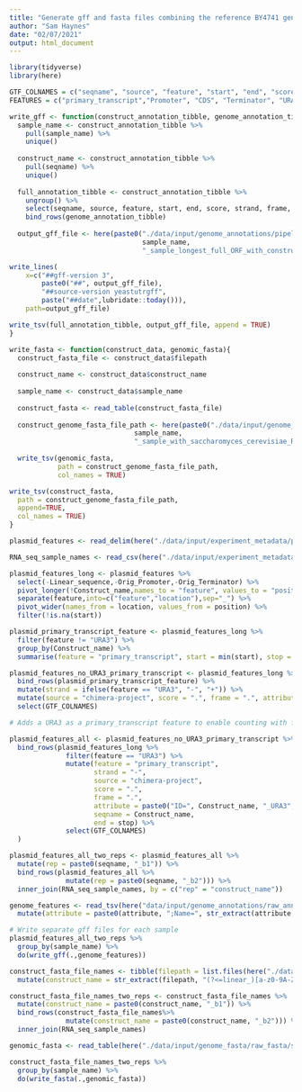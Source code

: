 ```yaml
---
title: "Generate gff and fasta files combining the reference BY4741 genome with plasmid construct sequences"
author: "Sam Haynes"
date: "02/07/2021"
output: html_document
---
```


```r
library(tidyverse)
library(here)

GTF_COLNAMES = c("seqname", "source", "feature", "start", "end", "score", "strand", "frame", "attribute")
FEATURES = c("primary_transcript","Promoter", "CDS", "Terminator", "URA3", "M1", "M2", "M3")
```

```r
write_gff <- function(construct_annotation_tibble, genome_annotation_tibble){
  sample_name <- construct_annotation_tibble %>%
    pull(sample_name) %>%
    unique()
  
  construct_name <- construct_annotation_tibble %>%
    pull(seqname) %>%
    unique()
  
  full_annotation_tibble <- construct_annotation_tibble %>% 
    ungroup() %>%
    select(seqname, source, feature, start, end, score, strand, frame, attribute) %>%
    bind_rows(genome_annotation_tibble)
    
  output_gff_file <- here(paste0("./data/input/genome_annotations/pipeline_annotation/", 
                                 sample_name,
                                 "_sample_longest_full_ORF_with_constructs.gff"))

write_lines(
    x=c("##gff-version 3", 
        paste0("##", output_gff_file),
        "##source-version yeastutrgff",
        paste("##date",lubridate::today())),
    path=output_gff_file)

write_tsv(full_annotation_tibble, output_gff_file, append = TRUE)
}

write_fasta <- function(construct_data, genomic_fasta){
  construct_fasta_file <- construct_data$filepath
  
  construct_name <- construct_data$construct_name
  
  sample_name <- construct_data$sample_name
  
  construct_fasta <- read_table(construct_fasta_file)
  
  construct_genome_fasta_file_path <- here(paste0("./data/input/genome_fasta/pipeline_fasta/", 
                               sample_name,
                               "_sample_with_saccharomyces_cerevisiae_R64.fa"))
  
  write_tsv(genomic_fasta, 
            path = construct_genome_fasta_file_path, 
            col_names = TRUE)

write_tsv(construct_fasta,
  path = construct_genome_fasta_file_path,
  append=TRUE,
  col_names = TRUE)
}
```

```r
plasmid_features <- read_delim(here("./data/input/experiment_metadata/plasmid_features.csv"), ";")

RNA_seq_sample_names <- read_csv(here("./data/input/experiment_metadata/sample_to_construct_table.csv"))

plasmid_features_long <- plasmid_features %>% 
  select(-Linear_sequence,-Orig_Promoter,-Orig_Terminator) %>% 
  pivot_longer(!Construct_name,names_to = "feature", values_to = "position") %>% 
  separate(feature,into=c("feature","location"),sep="_") %>% 
  pivot_wider(names_from = location, values_from = position) %>%
  filter(!is.na(start))

plasmid_primary_transcript_feature <- plasmid_features_long %>%
  filter(feature != "URA3") %>%
  group_by(Construct_name) %>%
  summarise(feature = "primary_transcript", start = min(start), stop = max(stop))

plasmid_features_no_URA3_primary_transcript <- plasmid_features_long %>%
  bind_rows(plasmid_primary_transcript_feature) %>%
  mutate(strand = ifelse(feature == "URA3", "-", "+")) %>%
  mutate(source = "chimera-project", score = ".", frame = ".", attribute = paste0("ID=", Construct_name, "_", feature, ";Name=", Construct_name, "_", feature), seqname = Construct_name, end = stop) %>%
  select(GTF_COLNAMES)

# Adds a URA3 as a primary_transcript feature to enable counting with featureCounts

plasmid_features_all <- plasmid_features_no_URA3_primary_transcript %>%
  bind_rows(plasmid_features_long %>%
              filter(feature == "URA3") %>%
              mutate(feature = "primary_transcript", 
                     strand = "-", 
                     source = "chimera-project", 
                     score = ".", 
                     frame = ".", 
                     attribute = paste0("ID=", Construct_name, "_URA3", ";Name=", Construct_name, "_URA3"), 
                     seqname = Construct_name, 
                     end = stop) %>%
              select(GTF_COLNAMES)
  )

plasmid_features_all_two_reps <- plasmid_features_all %>%
  mutate(rep = paste0(seqname, "_b1")) %>%
  bind_rows(plasmid_features_all %>%
              mutate(rep = paste0(seqname, "_b2"))) %>%
  inner_join(RNA_seq_sample_names, by = c("rep" = "construct_name"))

genome_features <- read_tsv(here("data/input/genome_annotations/raw_annotation/longest_full-ORF_ypd_plus_other_fixed_UTR_length_transcripts.gff"), comment="#", col_names = GTF_COLNAMES) %>%
  mutate(attribute = paste0(attribute, ";Name=", str_extract(attribute, "(?<=ID\\=)\\w+")))

# Write separate gff files for each sample
plasmid_features_all_two_reps %>%
  group_by(sample_name) %>%
  do(write_gff(.,genome_features))

```

```r
construct_fasta_file_names <- tibble(filepath = list.files(here("./data/input/genome_fasta/raw_fasta/linearized_plasmids"), full.names = TRUE)) %>%
  mutate(construct_name = str_extract(filepath, "(?<=linear_)[a-z0-9A-Z\\-_]+(?=.fa)"))

construct_fasta_file_names_two_reps <- construct_fasta_file_names %>%
  mutate(construct_name = paste0(construct_name, "_b1")) %>%
  bind_rows(construct_fasta_file_names%>%
              mutate(construct_name = paste0(construct_name, "_b2"))) %>%
  inner_join(RNA_seq_sample_names)

genomic_fasta <- read_table(here("./data/input/genome_fasta/raw_fasta/saccharomyces_cerevisiae_R64-2-1_20150113_chrnames.fsa"))

construct_fasta_file_names_two_reps %>%
  group_by(sample_name) %>%
  do(write_fasta(.,genomic_fasta))

```